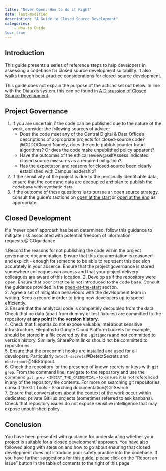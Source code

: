 ```yaml
---
title: "Never Open: How to do it Right"
date: last-modified
description: "A Guide to Closed Source Development"
categories:        
    - How-to Guide
toc: true
---
```


## Introduction

This guide presents a series of reference steps to help developers in assessing
a codebase for closed source development suitability. It also walks through
best-practice considerations for closed-source development.

This guide does not explain the purpose of the actions set out below. In line
with the Diátaxis system, this can be found in
[A Discussion of Closed Source Development](/never-open/explanation.qmd).

## Project Governance

1. If you are uncertain if the code can be published due to the nature of the
work, consider the following sources of advice:
    * Does the code meet any of the Central Digital & Data Office's
    descriptions of appropriate projects for closed-source code?@CDDOClosed
    Namely, does the code publish counter fraud algorithms? Or does the code
    make unpublished policy apparent?
    * Have the outcomes of the ethical review@selfAssess indicated closed
    source measures as a required mitigation?
    * Has the expectation and reasons for closed-source been clearly
    established with Campus leadership? 
2. If the sensitivity of the project is due to the personally identifiable
data, ensure that the code and data are decoupled and plan to publish the
codebase with synthetic data.
3. If the outcome of these questions is to pursue an open source strategy,
consult the guide's sections on
[open at the start](/open-at-the-start/guidance.qmd) or
[open at the end](/open-at-the-end/guidance.qmd) as appropriate. 

## Closed Development

If a 'never open' approach has been determined, follow this guidance to
mitigate risk associated with potential freedom of information
requests.@ICOguidance

1.Record the reasons for not publishing the code within the project governance
documentation. Ensure that this documentation is reasoned and explicit - enough
for someone to be able to represent this decision accurately in your absence.
Ensure that the project governance is stored somewhere colleagues can access
and that your project delivery colleagues are aware of this location.
2. Develop as if the repository were open. Ensure that poor practice is not
introduced to the code base. Consult the guidance provided in the
[open-at-the-start](/open-at-the-start/guidance.qmd) section.  
2. Agree a set of mitigation behaviours with the development team in writing.
Keep a record in order to bring new developers up to speed efficiently.  
3. Ensure that the analytical code is completely decoupled from the data.
Check that no data (apart from dummy or test fixtures) are committed to the
repository **at any point in the version history**.   
4. Check that filepaths do not expose valuable intel about sensitive
infrastructure. Filepaths to Google Cloud Platform buckets for example, should
be stored in a file covered by the `.gitignore` and not committed to version
history. Similarly, SharePoint links should not be committed to repositories.  
5. Ensure that the precommit hooks are installed and used for all developers.
Particularly `detect-secrets`@DetectSecrets and `nbstripout`@NBStripout.  
6. Check the repository for the presence of known secrets or keys with
`git grep`. From the command line, navigate to the repository and use the
command `git grep <INSERT_THE_CREDENTIAL>` to ensure it is not referenced in
any of the repository file contents. For more on searching git repositories,
consult the Git Tools - Searching documentation@GitSearch.  
7. Ensure that conversations about the context of the work occur within
dedicated, private GitHub projects (sometimes referred to ask kanbans). Check
that repository issues do not expose sensitive intelligence that may expose
unpublished policy.

## Conclusion

You have been presented with guidance for understanding whether your project is
suitable for a  'closed development' approach. You have also followed along
with steps on and how to go about ensuring that closed development does not
introduce poor safety practice into the codebase. If you have further
suggestions for this guide, please click on the "Report an issue" button in the
table of contents to the right of this page.
